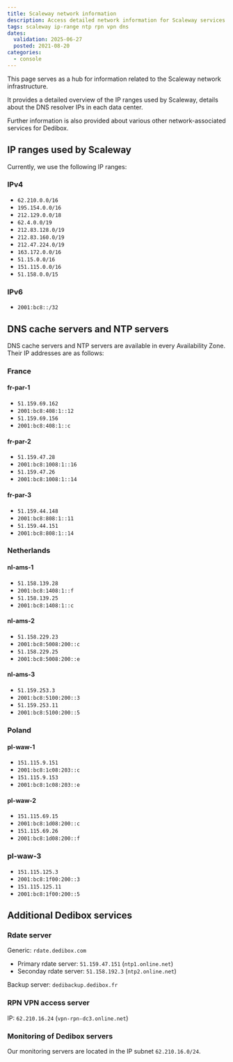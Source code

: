 ```yaml
---
title: Scaleway network information
description: Access detailed network information for Scaleway services.
tags: scaleway ip-range ntp rpn vpn dns
dates:
  validation: 2025-06-27
  posted: 2021-08-20
categories:
  - console
---
```


This page serves as a hub for information related to the Scaleway network infrastructure.

It provides a detailed overview of the IP ranges used by Scaleway, details about the DNS resolver IPs in each data center.

Further information is also provided about various other network-associated services for Dedibox.

## IP ranges used by Scaleway

Currently, we use the following IP ranges:

### IPv4
* `62.210.0.0/16`
* `195.154.0.0/16`
* `212.129.0.0/18`
* `62.4.0.0/19`
* `212.83.128.0/19`
* `212.83.160.0/19`
* `212.47.224.0/19`
* `163.172.0.0/16`
* `51.15.0.0/16`
* `151.115.0.0/16`
* `51.158.0.0/15`

### IPv6
* `2001:bc8::/32`

## DNS cache servers and NTP servers

DNS cache servers and NTP servers are available in every Availability Zone. Their IP addresses are as follows:

### France

#### fr-par-1

- `51.159.69.162`
- `2001:bc8:408:1::12`
- `51.159.69.156` 
- `2001:bc8:408:1::c`

#### fr-par-2

- `51.159.47.28`
- `2001:bc8:1008:1::16`
- `51.159.47.26`
- `2001:bc8:1008:1::14`

#### fr-par-3

- `51.159.44.148`
- `2001:bc8:808:1::11`
- `51.159.44.151`
- `2001:bc8:808:1::14`

### Netherlands

#### nl-ams-1

- `51.158.139.28`
- `2001:bc8:1408:1::f`
- `51.158.139.25`
- `2001:bc8:1408:1::c`

#### nl-ams-2

- `51.158.229.23`
- `2001:bc8:5008:200::c`
- `51.158.229.25`
- `2001:bc8:5008:200::e`

#### nl-ams-3

- `51.159.253.3`
- `2001:bc8:5100:200::3`
- `51.159.253.11`
- `2001:bc8:5100:200::5`

### Poland

#### pl-waw-1

- `151.115.9.151`
- `2001:bc8:1c08:203::c`
- `151.115.9.153`
- `2001:bc8:1c08:203::e`

#### pl-waw-2

- `151.115.69.15`
- `2001:bc8:1d08:200::c`
- `151.115.69.26`
- `2001:bc8:1d08:200::f`

### pl-waw-3

- `151.115.125.3`
- `2001:bc8:1f00:200::3`
- `151.115.125.11`
- `2001:bc8:1f00:200::5`

## Additional Dedibox services

### Rdate server

Generic: `rdate.dedibox.com`

- Primary rdate server: `51.159.47.151` (`ntp1.online.net`)
- Seconday rdate server: `51.158.192.3` (`ntp2.online.net`)

Backup server: `dedibackup.dedibox.fr`

### RPN VPN access server

IP: `62.210.16.24` (`vpn-rpn-dc3.online.net`)

### Monitoring of Dedibox servers

Our monitoring servers are located in the IP subnet `62.210.16.0/24`.